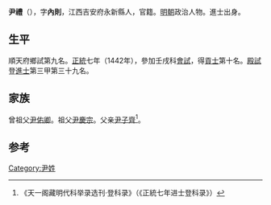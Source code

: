 {{Otheruses|other=名为尹礼的其他人物|尹礼}}

'''尹禮'''（{{bd|1403年||？}}），字'''內則'''，江西吉安府永新縣人，官籍。[[明朝|明朝]]政治人物。進士出身。

== 生平 ==
順天府鄉試第九名。[[正统_(年号)|正統]]七年（1442年），參加壬戌科[[會試|會試]]，得[[貢士|貢士]]第十名。[[殿試|殿試]]登[[進士|進士]]第三甲第三十九名。

== 家族 ==
曾祖父[[尹佑卿|尹佑卿]]。祖父[[尹慶宗|尹慶宗]]。父亲[[尹子齊|尹子齊]]<ref>《天一阁藏明代科举录选刊·登科录》（《正統七年进士登科录》）</ref>。

==参考==
{{reflist}}

{{正統七年壬戌科殿試金榜}}

{{Authority control}}

{{DEFAULTSORT:}}
[[Category:尹姓|Category:尹姓]]


{{明朝人物小作品}}